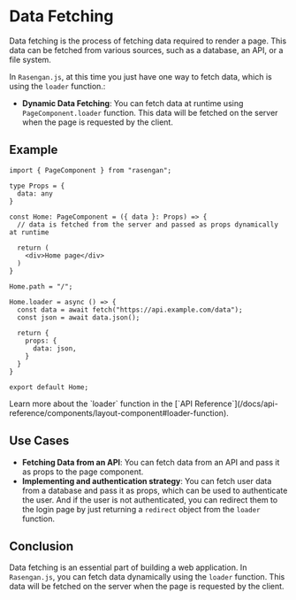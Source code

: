 
# Data Fetching 

Data fetching is the process of fetching data required to render a page. This data can be fetched from various sources, such as a database, an API, or a file system.

In `Rasengan.js`, at this time you just have one way to fetch data, which is using the `loader` function.:

- **Dynamic Data Fetching**: You can fetch data at runtime using `PageComponent.loader` function. This data will be fetched on the server when the page is requested by the client.

## Example

```tsx filename="home.page.tsx" showLineNumbers copy
import { PageComponent } from "rasengan";

type Props = {
  data: any
}

const Home: PageComponent = ({ data }: Props) => {
  // data is fetched from the server and passed as props dynamically at runtime

  return (
    <div>Home page</div>
  )
}

Home.path = "/";

Home.loader = async () => {
  const data = await fetch("https://api.example.com/data");
  const json = await data.json();

  return {
    props: {
      data: json,
    }
  }
}

export default Home;
```

<AlertBox>
Learn more about the `loader` function in the [`API Reference`](/docs/api-reference/components/layout-component#loader-function).
</AlertBox>

## Use Cases

- **Fetching Data from an API**: You can fetch data from an API and pass it as props to the page component.
- **Implementing and authentication strategy**: You can fetch user data from a database and pass it as props, which can be used to authenticate the user. 
And if the user is not authenticated, you can redirect them to the login page by just returning a `redirect` object from the `loader` function.

## Conclusion

Data fetching is an essential part of building a web application. In `Rasengan.js`, you can fetch data dynamically using the `loader` function. This data will be fetched on the server when the page is requested by the client.
